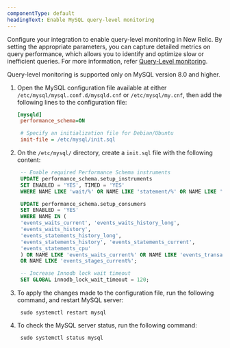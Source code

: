 ```yaml
---
componentType: default
headingText: Enable MySQL query-level monitoring
---
```


Configure your integration to enable query-level monitoring in New Relic. By setting the appropriate parameters, you can capture detailed metrics on query performance, which allows you to identify and optimize slow or inefficient queries. For more information, refer [Query-Level monitoring](/docs/infrastructure/infrastructure-data/query-level-monitoring).


<Callout variant="important">
Query-level monitoring is supported only on MySQL version 8.0 and higher.
</Callout>

1. Open the MySQL configuration file available at either `/etc/mysql/mysql.conf.d/mysqld.cnf` or `/etc/mysql/my.cnf`, then add the following lines to the configuration file:
   ```ini
   [mysqld]
    performance_schema=ON

    # Specify an initialization file for Debian/Ubuntu
    init-file = /etc/mysql/init.sql
   ```
2. On the `/etc/mysql/` directory, create a `init.sql` file with the following content:
   ```sql
    -- Enable required Performance Schema instruments
    UPDATE performance_schema.setup_instruments
    SET ENABLED = 'YES', TIMED = 'YES'
    WHERE NAME LIKE 'wait/%' OR NAME LIKE 'statement/%' OR NAME LIKE '%lock%';

    UPDATE performance_schema.setup_consumers
    SET ENABLED = 'YES'
    WHERE NAME IN (
    'events_waits_current', 'events_waits_history_long',
    'events_waits_history',
    'events_statements_history_long',
    'events_statements_history', 'events_statements_current', 
    'events_statements_cpu'
    ) OR NAME LIKE 'events_waits_current%' OR NAME LIKE 'events_transactions_current%' 
    OR NAME LIKE 'events_stages_current%';

    -- Increase Innodb lock wait timeout
    SET GLOBAL innodb_lock_wait_timeout = 120;
   ```
3. To apply the changes made to the configuration file, run the following command, and restart MySQL server:
   ```shell
    sudo systemctl restart mysql
   ```
4. To check the MySQL server status, run the following command:
   ```shell
    sudo systemctl status mysql
   ```